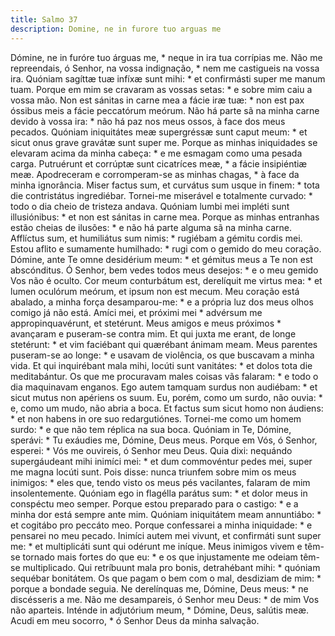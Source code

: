 ```yaml
---
title: Salmo 37
description: Domine, ne in furore tuo arguas me
---
```


<div class="grid grid-cols-2 gap-5">
  <span class="text-justify">
    Dómine, ne in furóre tuo árguas me, * neque in ira tua corrípias me.
  </span>
  <span class="text-justify">
    Não me repreendais, ó Senhor, na vossa indignação, * nem me castigueis na
    vossa ira.
  </span>
  <span class="text-justify">
    Quóniam sagíttæ tuæ infíxæ sunt mihi: * et confirmásti super me manum tuam.
  </span>
  <span class="text-justify">
    Porque em mim se cravaram as vossas setas: * e sobre mim caiu a vossa mão.
  </span>
  <span class="text-justify">
    Non est sánitas in carne mea a fácie iræ tuæ: * non est pax óssibus meis a
    fácie peccatórum meórum.
  </span>
  <span class="text-justify">
    Não há parte sã na minha carne devido à vossa ira: * não há paz nos meus
    ossos, à face dos meus pecados.
  </span>
  <span class="text-justify">
    Quóniam iniquitátes meæ supergréssæ sunt caput meum: * et sicut onus grave
    gravátæ sunt super me.
  </span>
  <span class="text-justify">
    Porque as minhas iniquidades se elevaram acima da minha cabeça: * e me
    esmagam como uma pesada carga.
  </span>
  <span class="text-justify">
    Putruérunt et corrúptæ sunt cicatríces meæ, * a fácie insipiéntiæ meæ.
  </span>
  <span class="text-justify">
    Apodreceram e corromperam-se as minhas chagas, * à face da minha ignorância.
  </span>
  <span class="text-justify">
    Miser factus sum, et curvátus sum usque in finem: * tota die contristátus
    ingrediébar.
  </span>
  <span class="text-justify">
    Tornei-me miserável e totalmente curvado: * todo o dia cheio de tristeza
    andava.
  </span>
  <span class="text-justify">
    Quóniam lumbi mei impléti sunt illusiónibus: * et non est sánitas in carne
    mea.
  </span>
  <span class="text-justify">
    Porque as minhas entranhas estão cheias de ilusões: * e não há parte alguma
    sã na minha carne.
  </span>
  <span class="text-justify">
    Afflíctus sum, et humiliátus sum nimis: * rugiébam a gémitu cordis mei.
  </span>
  <span class="text-justify">
    Estou aflito e sumamente humilhado: * rugi com o gemido do meu coração.
  </span>
  <span class="text-justify">
    Dómine, ante Te omne desidérium meum: * et gémitus meus a Te non est
    abscónditus.
  </span>
  <span class="text-justify">
    Ó Senhor, bem vedes todos meus desejos: * e o meu gemido Vos não é oculto.
  </span>
  <span class="text-justify">
    Cor meum conturbátum est, derelíquit me virtus mea: * et lumen oculórum
    meórum, et ipsum non est mecum.
  </span>
  <span class="text-justify">
    Meu coração está abalado, a minha força desamparou-me: * e a própria luz dos
    meus olhos comigo já não está.
  </span>
  <span class="text-justify">
    Amíci mei, et próximi mei * advérsum me appropinquavérunt, et stetérunt.
  </span>
  <span class="text-justify">
    Meus amigos e meus próximos * avançaram e puseram-se contra mim.
  </span>
  <span class="text-justify">
    Et qui juxta me erant, de longe stetérunt: * et vim faciébant qui quærébant
    ánimam meam.
  </span>
  <span class="text-justify">
    Meus parentes puseram-se ao longe: * e usavam de violência, os que buscavam
    a minha vida.
  </span>
  <span class="text-justify">
    Et qui inquirébant mala mihi, locúti sunt vanitátes: * et dolos tota die
    meditabántur.
  </span>
  <span class="text-justify">
    Os que me procuravam males coisas vãs falaram: * e todo o dia maquinavam
    enganos.
  </span>
  <span class="text-justify">
    Ego autem tamquam surdus non audiébam: * et sicut mutus non apériens os
    suum.
  </span>
  <span class="text-justify">
    Eu, porém, como um surdo, não ouvia: * e, como um mudo, não abria a boca.
  </span>
  <span class="text-justify">
    Et factus sum sicut homo non áudiens: * et non habens in ore suo
    redargutiónes.
  </span>
  <span class="text-justify">
    Tornei-me como um homem surdo: * e que não tem réplica na sua boca.
  </span>
  <span class="text-justify">
    Quóniam in Te, Dómine, sperávi: * Tu exáudies me, Dómine, Deus meus.
  </span>
  <span class="text-justify">
    Porque em Vós, ó Senhor, esperei: * Vós me ouvireis, ó Senhor meu Deus.
  </span>
  <span class="text-justify">
    Quia dixi: nequándo supergáudeant mihi inimíci mei: * et dum commovéntur
    pedes mei, super me magna locúti sunt.
  </span>
  <span class="text-justify">
    Pois disse: nunca triunfem sobre mim os meus inimigos: * eles que, tendo
    visto os meus pés vacilantes, falaram de mim insolentemente.
  </span>
  <span class="text-justify">
    Quóniam ego in flagélla parátus sum: * et dolor meus in conspéctu meo
    semper.
  </span>
  <span class="text-justify">
    Porque estou preparado para o castigo: * e a minha dor está sempre ante mim.
  </span>
  <span class="text-justify">
    Quóniam iniquitátem meam annuntiábo: * et cogitábo pro peccáto meo.
  </span>
  <span class="text-justify">
    Porque confessarei a minha iniquidade: * e pensarei no meu pecado.
  </span>
  <span class="text-justify">
    Inimíci autem mei vivunt, et confirmáti sunt super me: * et multiplicáti
    sunt qui odérunt me iníque.
  </span>
  <span class="text-justify">
    Meus inimigos vivem e têm-se tornado mais fortes do que eu: * e os que
    injustamente me odeiam têm-se multiplicado.
  </span>
  <span class="text-justify">
    Qui retríbuunt mala pro bonis, detrahébant mihi: * quóniam sequébar
    bonitátem.
  </span>
  <span class="text-justify">
    Os que pagam o bem com o mal, desdiziam de mim: * porque a bondade seguia.
  </span>
  <span class="text-justify">
    Ne derelínquas me, Dómine, Deus meus: * ne discésseris a me.
  </span>
  <span class="text-justify">
    Não me desampareis, ó Senhor meu Deus: * de mim Vos não aparteis.
  </span>
  <span class="text-justify">
    Inténde in adjutórium meum, * Dómine, Deus, salútis meæ.
  </span>
  <span class="text-justify">
    Acudi em meu socorro, * ó Senhor Deus da minha salvação.
  </span>
</div>

